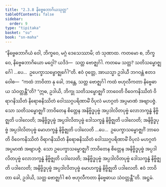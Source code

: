 ```yaml
---
title: "2.3.8 နိဗ္ဗေဓဘာဂိယသုတ္တ"
tableOfContents: false
sidebar:
  order: 9
type: "tipitaka"
basket: "su"
book: "sn-maha"
---
```



<DynamicBreadcrumb />

<Division number="209" book="sn-maha">

<Paragraph number="482" book="sn-maha">
“နိဗ္ဗေဓဘာဂိယံ ဝေါ, ဘိက္ခဝေ, မဂ္ဂံ ဒေသေဿာမိ; တံ သုဏာထ. ကတမော စ, ဘိက္ခဝေ, နိဗ္ဗေဓဘာဂိယော မဂ္ဂေါ? ယဒိဒံ—  သတ္တ ဗောဇ္ဈင်္ဂါ. ကတမေ သတ္တ? သတိသမ္ဗောဇ္ဈင်္ဂေါ …ပေ…  ဥပေက္ခာသမ္ဗောဇ္ဈင်္ဂေါ”တိ. ဧဝံ ဝုတ္တေ, အာယသ္မာ ဥဒါယီ ဘဂဝန္တံ ဧတဒဝေါစ—  “ကထံ ဘာဝိတာ နု ခေါ, ဘန္တေ, သတ္တ ဗောဇ္ဈင်္ဂါ ကထံ ဗဟုလီကတာ နိဗ္ဗေဓာယ သံဝတ္တန္တီ”တိ?
</Paragraph>

<Paragraph number="483" book="sn-maha">
“ဣဓ, ဥဒါယိ, ဘိက္ခု သတိသမ္ဗောဇ္ဈင်္ဂံ ဘာဝေတိ ဝိဝေကနိဿိတံ ဝိရာဂနိဿိတံ နိရောဓနိဿိတံ ဝေါဿဂ္ဂပရိဏာမိံ ဝိပုလံ မဟဂ္ဂတံ အပ္ပမာဏံ အဗျာပဇ္ဇံ. သော သတိသမ္ဗောဇ္ဈင်္ဂံ ဘာဝိတေန စိတ္တေန အနိဗ္ဗိဒ္ဓပုဗ္ဗံ အပ္ပဒါလိတပုဗ္ဗံ လောဘက္ခန္ဓံ နိဗ္ဗိဇ္ဈတိ ပဒါလေတိ; အနိဗ္ဗိဒ္ဓပုဗ္ဗံ အပ္ပဒါလိတပုဗ္ဗံ ဒေါသက္ခန္ဓံ နိဗ္ဗိဇ္ဈတိ ပဒါလေတိ; အနိဗ္ဗိဒ္ဓပုဗ္ဗံ အပ္ပဒါလိတပုဗ္ဗံ မောဟက္ခန္ဓံ နိဗ္ဗိဇ္ဈတိ ပဒါလေတိ …ပေ…  ဥပေက္ခာသမ္ဗောဇ္ဈင်္ဂံ ဘာဝေတိ ဝိဝေကနိဿိတံ ဝိရာဂနိဿိတံ နိရောဓနိဿိတံ ဝေါဿဂ္ဂပရိဏာမိံ ဝိပုလံ မဟဂ္ဂတံ အပ္ပမာဏံ အဗျာပဇ္ဇံ. သော ဥပေက္ခာသမ္ဗောဇ္ဈင်္ဂံ ဘာဝိတေန စိတ္တေန အနိဗ္ဗိဒ္ဓပုဗ္ဗံ အပ္ပဒါလိတပုဗ္ဗံ လောဘက္ခန္ဓံ နိဗ္ဗိဇ္ဈတိ ပဒါလေတိ; အနိဗ္ဗိဒ္ဓပုဗ္ဗံ အပ္ပဒါလိတပုဗ္ဗံ ဒေါသက္ခန္ဓံ နိဗ္ဗိဇ္ဈတိ ပဒါလေတိ; အနိဗ္ဗိဒ္ဓပုဗ္ဗံ အပ္ပဒါလိတပုဗ္ဗံ မောဟက္ခန္ဓံ နိဗ္ဗိဇ္ဈတိ ပဒါလေတိ. ဧဝံ ဘာဝိတာ ခေါ, ဥဒါယိ, သတ္တ ဗောဇ္ဈင်္ဂါ ဧဝံ ဗဟုလီကတာ နိဗ္ဗေဓာယ သံဝတ္တန္တီ”တိ.

</Paragraph>
</Division>

<Paragraph number="484" type="center" book="sn-maha">
အဋ္ဌမံ.
</Paragraph>